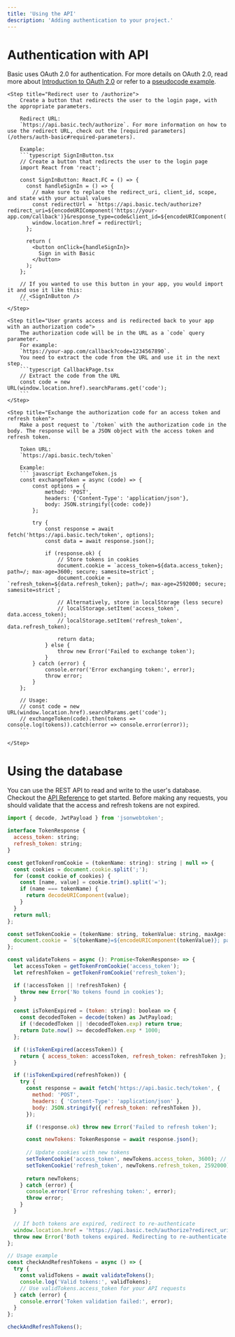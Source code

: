 ```yaml
---
title: 'Using the API'
description: 'Adding authentication to your project.'
---
```


# Authentication with API
Basic uses OAuth 2.0 for authentication. For more details on OAuth 2.0, read more about [Introduction to OAuth 2.0](/others/auth-basic#introduction-to-oauth-2-0) or refer to a [pseudocode example](/others/auth-basic#pseudocode-example).

<Steps>

    <Step title="Redirect user to /authorize">
        Create a button that redirects the user to the login page, with the appropriate parameters.

        Redirect URL: 
        `https://api.basic.tech/authorize`. For more information on how to use the redirect URL, check out the [required parameters](/others/auth-basic#required-parameters).   

        Example:
        ```typescript SignInButton.tsx
        // Create a button that redirects the user to the login page
        import React from 'react';

        const SignInButton: React.FC = () => {
          const handleSignIn = () => {
            // make sure to replace the redirect_uri, client_id, scope, and state with your actual values
            const redirectUrl = `https://api.basic.tech/authorize?redirect_uri=${encodeURIComponent('https://your-app.com/callback')}&response_type=code&client_id=${encodeURIComponent('YOUR_BASIC_PROJECT_ID')}&scope=profile&state=${encodeURIComponent('RANDOM_STRING')}`;
            window.location.href = redirectUrl;
          };

          return (
            <button onClick={handleSignIn}>
              Sign in with Basic
            </button>
          );
        };

        // If you wanted to use this button in your app, you would import it and use it like this:
        // <SignInButton />
        ```
    </Step>

    <Step title="User grants access and is redirected back to your app with an authorization code">
        The authorization code will be in the URL as a `code` query parameter.
        For example: 
        `https://your-app.com/callback?code=1234567890`.
        You need to extract the code from the URL and use it in the next step.
        ```typescript CallbackPage.tsx
        // Extract the code from the URL
        const code = new URL(window.location.href).searchParams.get('code');
        ```
    </Step>

    <Step title="Exchange the authorization code for an access token and refresh token">
        Make a post request to `/token` with the authorization code in the body. The response will be a JSON object with the access token and refresh token.

        Token URL: 
        `https://api.basic.tech/token`

        Example:
        ``` javascript ExchangeToken.js
        const exchangeToken = async (code) => {
            const options = {
                method: 'POST',
                headers: {'Content-Type': 'application/json'},
                body: JSON.stringify({code: code})
            };

            try {
                const response = await fetch('https://api.basic.tech/token', options);
                const data = await response.json();

                if (response.ok) {
                    // Store tokens in cookies
                    document.cookie = `access_token=${data.access_token}; path=/; max-age=3600; secure; samesite=strict`;
                    document.cookie = `refresh_token=${data.refresh_token}; path=/; max-age=2592000; secure; samesite=strict`;

                    // Alternatively, store in localStorage (less secure)
                    // localStorage.setItem('access_token', data.access_token);
                    // localStorage.setItem('refresh_token', data.refresh_token);

                    return data;
                } else {
                    throw new Error('Failed to exchange token');
                }
            } catch (error) {
                console.error('Error exchanging token:', error);
                throw error;
            }
        };

        // Usage:
        // const code = new URL(window.location.href).searchParams.get('code');
        // exchangeToken(code).then(tokens => console.log(tokens)).catch(error => console.error(error));
        ```
        
    </Step>

</Steps>

# Using the database
You can use the REST API to read and write to the user's database. Checkout the [API Reference](/api-reference/db/get-items) to get started.
Before making any requests, you should validate that the access and refresh tokens are not expired.

``` javascript ValidateToken.js
import { decode, JwtPayload } from 'jsonwebtoken';

interface TokenResponse {
  access_token: string;
  refresh_token: string;
}

const getTokenFromCookie = (tokenName: string): string | null => {
  const cookies = document.cookie.split(';');
  for (const cookie of cookies) {
    const [name, value] = cookie.trim().split('=');
    if (name === tokenName) {
      return decodeURIComponent(value);
    }
  }
  return null;
};

const setTokenCookie = (tokenName: string, tokenValue: string, maxAge: number) => {
  document.cookie = `${tokenName}=${encodeURIComponent(tokenValue)}; path=/; max-age=${maxAge}; secure; samesite=strict`;
};

const validateTokens = async (): Promise<TokenResponse> => {
  let accessToken = getTokenFromCookie('access_token');
  let refreshToken = getTokenFromCookie('refresh_token');

  if (!accessToken || !refreshToken) {
    throw new Error('No tokens found in cookies');
  }

  const isTokenExpired = (token: string): boolean => {
    const decodedToken = decode(token) as JwtPayload;
    if (!decodedToken || !decodedToken.exp) return true;
    return Date.now() >= decodedToken.exp * 1000;
  };

  if (!isTokenExpired(accessToken)) {
    return { access_token: accessToken, refresh_token: refreshToken };
  }

  if (!isTokenExpired(refreshToken)) {
    try {
      const response = await fetch('https://api.basic.tech/token', {
        method: 'POST',
        headers: { 'Content-Type': 'application/json' },
        body: JSON.stringify({ refresh_token: refreshToken }),
      });

      if (!response.ok) throw new Error('Failed to refresh token');

      const newTokens: TokenResponse = await response.json();
      
      // Update cookies with new tokens
      setTokenCookie('access_token', newTokens.access_token, 3600); // 1 hour
      setTokenCookie('refresh_token', newTokens.refresh_token, 2592000); // 30 days
      
      return newTokens;
    } catch (error) {
      console.error('Error refreshing token:', error);
      throw error;
    }
  }

  // If both tokens are expired, redirect to re-authenticate
  window.location.href = 'https://api.basic.tech/authorize?redirect_uri=YOUR_REDIRECT_URI&response_type=code&client_id=YOUR_CLIENT_ID&scope=profile&state=RANDOM_STRING';
  throw new Error('Both tokens expired. Redirecting to re-authenticate.');
};

// Usage example
const checkAndRefreshTokens = async () => {
  try {
    const validTokens = await validateTokens();
    console.log('Valid tokens:', validTokens);
    // Use validTokens.access_token for your API requests
  } catch (error) {
    console.error('Token validation failed:', error);
  }
};

checkAndRefreshTokens();
```
